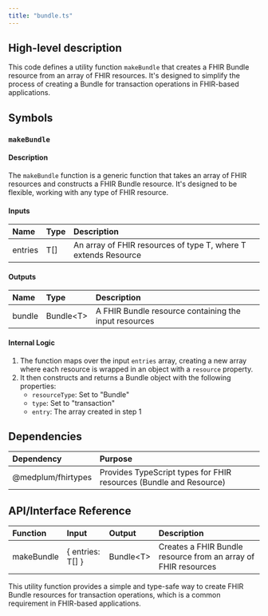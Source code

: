 ```yaml
---
title: "bundle.ts"
---
```


## High-level description
This code defines a utility function `makeBundle` that creates a FHIR Bundle resource from an array of FHIR resources. It's designed to simplify the process of creating a Bundle for transaction operations in FHIR-based applications.

## Symbols

### `makeBundle`
#### Description
The `makeBundle` function is a generic function that takes an array of FHIR resources and constructs a FHIR Bundle resource. It's designed to be flexible, working with any type of FHIR resource.

#### Inputs
| Name | Type | Description |
|:-----|:-----|:------------|
| entries | T[] | An array of FHIR resources of type T, where T extends Resource |

#### Outputs
| Name | Type | Description |
|:-----|:-----|:------------|
| bundle | Bundle&lt;T&gt; | A FHIR Bundle resource containing the input resources |

#### Internal Logic
1. The function maps over the input `entries` array, creating a new array where each resource is wrapped in an object with a `resource` property.
2. It then constructs and returns a Bundle object with the following properties:
   - `resourceType`: Set to "Bundle"
   - `type`: Set to "transaction"
   - `entry`: The array created in step 1

## Dependencies
| Dependency | Purpose |
|:-----------|:--------|
| @medplum/fhirtypes | Provides TypeScript types for FHIR resources (Bundle and Resource) |

## API/Interface Reference
| Function | Input | Output | Description |
|:---------|:------|:-------|:------------|
| makeBundle | \{ entries: T[] \} | Bundle&lt;T&gt; | Creates a FHIR Bundle resource from an array of FHIR resources |

This utility function provides a simple and type-safe way to create FHIR Bundle resources for transaction operations, which is a common requirement in FHIR-based applications.
